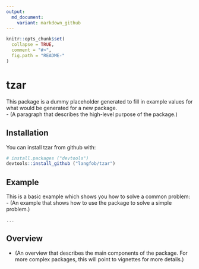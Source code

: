 ```yaml
---
output:
  md_document:
    variant: markdown_github
---
```


<!-- README.md is generated from README.Rmd. Please edit that file -->

```r
knitr::opts_chunk$set(
  collapse = TRUE,
  comment = "#>",
  fig.path = "README-"
)
```
# tzar

This package is a dummy placeholder generated to fill in 
    example values for what
    would be generated for a new package.  
- (A paragraph that describes the high-level purpose of the package.)  

## Installation  
You can install tzar from github with:  
```R
# install.packages ("devtools")  
devtools::install_github ("langfob/tzar")
```

## Example  
This is a basic example which shows you how to solve a common problem:  
- (An example that shows how to use the package to solve a simple problem.)
```R
...
```

## Overview  
- (An overview that describes the main components of the package. For more complex packages, this will point to vignettes for more details.)   

